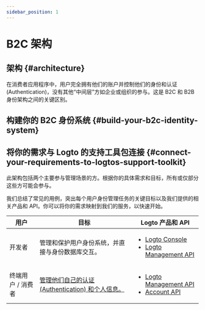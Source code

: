 ```yaml
---
sidebar_position: 1
---
```



# B2C 架构

## 架构 \{#architecture}

在消费者应用程序中，用户完全拥有他们的账户并控制他们的身份和认证 (Authentication)，没有其他“中间层”方如企业或组织的参与。这是 B2C 和 B2B 身份架构之间的关键区别。

<ImageB2c width="100%" height="auto" />

## 构建你的 B2C 身份系统 \{#build-your-b2c-identity-system}

<GenericFeatures />

## 将你的需求与 Logto 的支持工具包连接 \{#connect-your-requirements-to-logtos-support-toolkit}

此架构包括两个主要参与管理场景的方。根据你的具体需求和目标，所有或仅部分这些方可能会参与。

我们总结了常见的用例，突出每个用户身份管理任务的关键目标以及我们提供的相关产品和 API。你可以将你的需求映射到我们的服务，以快速开始。

| 用户              | 目标                                                                | Logto 产品和 API                                                                                                                                                 |
| ----------------- | ------------------------------------------------------------------- | ---------------------------------------------------------------------------------------------------------------------------------------------------------------- |
| 开发者            | 管理和保护用户身份系统，并直接与身份数据库交互。                    | <ul><li>[Logto Console](https://cloud.logto.io)</li><li>[Logto Management API](https://openapi.logto.io/)</li></ul>                                              |
| 终端用户 / 消费者 | [管理他们自己的认证 (Authentication) 和个人信息。](/end-user-flows) | <ul><li>[Logto Management API](https://openapi.logto.io/)</li><li>[Account API](https://openapi.logto.io/operation/operation-getaccountcentersettings)</li></ul> |

<RelatedResource />
